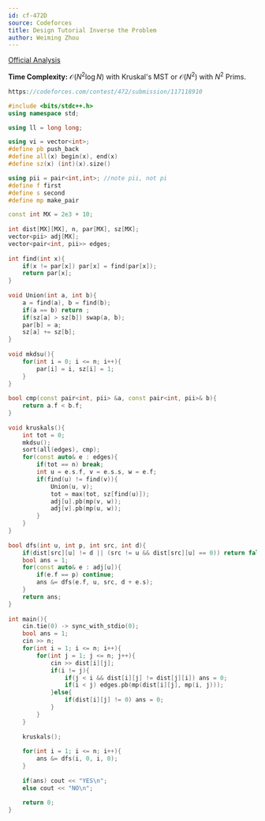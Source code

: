 ```yaml
---
id: cf-472D
source: Codeforces
title: Design Tutorial Inverse the Problem
author: Weiming Zhou
---
```


[Official Analysis](https://codeforces.com/blog/entry/14028)

**Time Complexity:** $\mathcal{O}(N^2\log N)$ with Kruskal's MST or $\mathcal{O}(N^2)$ with $N^2$ Prims.

<LanguageSection>

<CPPSection>

```cpp
https://codeforces.com/contest/472/submission/117118910

#include <bits/stdc++.h> 
using namespace std;

using ll = long long;

using vi = vector<int>;
#define pb push_back
#define all(x) begin(x), end(x)
#define sz(x) (int)(x).size()

using pii = pair<int,int>; //note pii, not pi
#define f first
#define s second
#define mp make_pair

const int MX = 2e3 + 10;
 
int dist[MX][MX], n, par[MX], sz[MX];
vector<pii> adj[MX];
vector<pair<int, pii>> edges;
 
int find(int x){
	if(x != par[x]) par[x] = find(par[x]); 
	return par[x];
}
 
void Union(int a, int b){
	a = find(a), b = find(b);
	if(a == b) return ;
	if(sz[a] > sz[b]) swap(a, b);
	par[b] = a;
	sz[a] += sz[b];
}
	
void mkdsu(){
	for(int i = 0; i <= n; i++){
		par[i] = i, sz[i] = 1;
	}
}
 
bool cmp(const pair<int, pii> &a, const pair<int, pii>& b){
	return a.f < b.f;
}
 
void kruskals(){
	int tot = 0;
	mkdsu();
	sort(all(edges), cmp); 
	for(const auto& e : edges){
		if(tot == n) break;
		int u = e.s.f, v = e.s.s, w = e.f;
		if(find(u) != find(v)){
			Union(u, v);
			tot = max(tot, sz[find(u)]);
			adj[u].pb(mp(v, w)); 
			adj[v].pb(mp(u, w));
		}
	}
}
 
bool dfs(int u, int p, int src, int d){
	if(dist[src][u] != d || (src != u && dist[src][u] == 0)) return false; 
	bool ans = 1;
	for(const auto& e : adj[u]){
		if(e.f == p) continue;
		ans &= dfs(e.f, u, src, d + e.s); 
	}
	return ans;
}
 
int main(){
	cin.tie(0) -> sync_with_stdio(0);
	bool ans = 1; 
	cin >> n;
	for(int i = 1; i <= n; i++){
		for(int j = 1; j <= n; j++){
			cin >> dist[i][j];
			if(i != j){
				if(j < i && dist[i][j] != dist[j][i]) ans = 0; 
				if(i < j) edges.pb(mp(dist[i][j], mp(i, j)));
			}else{
				if(dist[i][j] != 0) ans = 0; 
			}
		}
	}
	
	kruskals();
	
	for(int i = 1; i <= n; i++){
		ans &= dfs(i, 0, i, 0);
	}
	
	if(ans) cout << "YES\n";
	else cout << "NO\n";
	
	return 0;
}
 
```

</CPPSection>

</LanguageSection>
